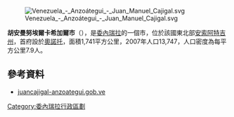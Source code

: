 [[Image:Venezuela_-_Anzoátegui_-_Juan_Manuel_Cajigal.svg|right]]

'''胡安曼努埃爾卡希加爾市'''（{{lang-es|Municipio Juan Manuel Cajigal}}），是[[委內瑞拉|委內瑞拉]]的一個市，位於該國東北部[[安索阿特吉州|安索阿特吉州]]，首府設於[[奧諾托|奧諾托]]，面積1,741平方公里，2007年人口13,747，人口密度為每平方公里7.9人。

==參考資料==
*[https://web.archive.org/web/20070916225456/http://juancajigal-anzoategui.gob.ve/portal-alcaldias/ juancajigal-anzoategui.gob.ve] {{es icon}}

{{Venezuela-geo-stub}}
[[Category:委內瑞拉行政區劃|Category:委內瑞拉行政區劃]]
